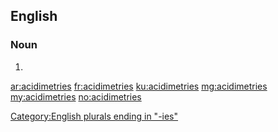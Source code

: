 ==English==

===Noun===
{{head|en|plural}}

# {{plural of|acidimetry|lang=en|nocat=1}}

[[Category:English plurals ending in "-ies"]]

[[ar:acidimetries]]
[[fr:acidimetries]]
[[ku:acidimetries]]
[[mg:acidimetries]]
[[my:acidimetries]]
[[no:acidimetries]]